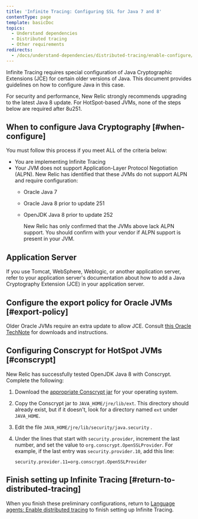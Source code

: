 ```yaml
---
title: 'Infinite Tracing: Configuring SSL for Java 7 and 8'
contentType: page
template: basicDoc
topics:
  - Understand dependencies
  - Distributed tracing
  - Other requirements
redirects:
  - /docs/understand-dependencies/distributed-tracing/enable-configure/configuring-ssl-infinite-tracing-java-7-8
---
```


Infinite Tracing requires special configuration of Java Cryptographic Extensions (JCE) for certain older versions of Java. This document provides guidelines on how to configure Java in this case.

<Callout variant="tip">
  For security and performance, New Relic strongly recommends upgrading to the latest Java 8 update. For HotSpot-based JVMs, none of the steps below are required after 8u251.
</Callout>

## When to configure Java Cryptography [#when-configure]

You must follow this process if you meet ALL of the criteria below:

* You are implementing Infinite Tracing
* Your JVM does not support Application-Layer Protocol Negotiation (ALPN). New Relic has identified that these JVMs do not support ALPN and require configuration:
  * Oracle Java 7
  * Oracle Java 8 prior to update 251
  * OpenJDK Java 8 prior to update 252

    <Callout variant="important">
      New Relic has only confirmed that the JVMs above lack ALPN support. You should confirm with your vendor if ALPN support is present in your JVM.
    </Callout>

## Application Server

If you use Tomcat, WebSphere, Weblogic, or another application server, refer to your application server's documentation about how to add a Java Cryptography Extension (JCE) in your application server.

## Configure the export policy for Oracle JVMs [#export-policy]

Older Oracle JVMs require an extra update to allow JCE. Consult [this Oracle TechNote](https://www.oracle.com/java/technologies/javase-jce-all-downloads.html) for downloads and instructions.

## Configuring Conscrypt for HotSpot JVMs [#conscrypt]

New Relic has successfully tested OpenJDK Java 8 with Conscrypt. Complete the following:

1. Download the [appropriate Conscrypt jar](https://github.com/google/conscrypt/#download) for your operating system.
2. Copy the Conscrypt jar to `JAVA_HOME/jre/lib/ext`. This directory should already exist, but if it doesn't, look for a directory named `ext` under `JAVA_HOME`.
3. Edit the file `JAVA_HOME/jre/lib/security/java.security` .
4. Under the lines that start with `security.provider`, increment the last number, and set the value to `org.conscrypt.OpenSSLProvider`. For example, if the last entry was `security.provider.10`, add this line:

   ```
   security.provider.11=org.conscrypt.OpenSSLProvider
   ```

## Finish setting up Infinite Tracing [#return-to-distributed-tracing]

When you finish these preliminary configurations, return to [Language agents: Enable distributed tracing](/docs/understand-dependencies/distributed-tracing/enable-configure/enable-distributed-tracing) to finish setting up Infinite Tracing.
